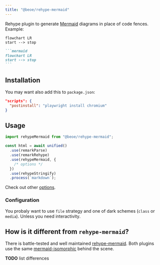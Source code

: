 ```yaml
---
title: "@beoe/rehype-mermaid"
---
```



Rehype plugin to generate [Mermaid](https://mermaid.js.org/) diagrams in place of code fences. Example:

<Tabs>
  <TabItem label="Diagram">
  
```mermaid 
flowchart LR 
start --> stop
```

  </TabItem>
  <TabItem label="Markdown">

````md
```mermaid
flowchart LR
start --> stop
```
````

  </TabItem>
</Tabs>

## Installation

<PackageManagers pkg="@beoe/rehype-mermaid playwright" />

You may want also add this to `package.json`:

```json
"scripts": {
  "postinstall": "playwright install chromium"
}
```

## Usage

```js
import rehypeMermaid from "@beoe/rehype-mermaid";

const html = await unified()
  .use(remarkParse)
  .use(remarkRehype)
  .use(rehypeMermaid, {
    /* options */
  })
  .use(rehypeStringify)
  .process(`markdown`);
```

Check out other [options](/start-here/configuration/).

### Configuration

You probaly want to use `file` strategy and one of dark schemes (`class` or `media`). Unless you need interactivity.

## How is it different from `rehype-mermaid`?

There is battle-tested and well maintained [rehype-mermaid](https://github.com/remcohaszing/rehype-mermaid). Both plugins use the same [mermaid-isomorphic](https://github.com/remcohaszing/mermaid-isomorphic) behind the scene.

**TODO** list differences
